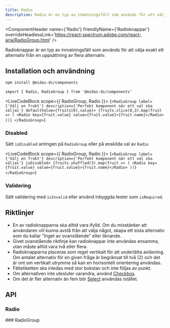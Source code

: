 ```yaml
---
title: Radio
description: Radio är en typ av inmatningsfält som används för att välja ett alternativ från en uppsättning alternativ
---
```



<ComponentHeader
  name={'Radio'}
  friendlyName={'Radioknappar'}
  overrideHeadlessLink='https://react-spectrum.adobe.com/react-aria/RadioGroup.html'
/>

Radioknappar är en typ av inmatningsfält som används för att välja exakt ett alternativ från en uppsättning av flera alternativ.

## Installation och användning

```bash npm2yarn
npm install @midas-ds/components
```

```tsx
import { Radio, RadioGroup } from '@midas-ds/components'
```

<LiveCodeBlock scope={{ RadioGroup, Radio }}>
  {`<RadioGroup label={'Välj en frukt'} description={'Perfekt komponent när ett val ska väljas'} defaultValue={fruits[0].value}>
    {fruits.slice(0,3).map(fruit => (
      <Radio key={fruit.value} value={fruit.value}>{fruit.name}</Radio>
    ))}
</RadioGroup>`}
</LiveCodeBlock>

### Disabled

Sätt `isDisabled` antingen på `RadioGroup` eller på enskilda val av `Radio`

<LiveCodeBlock scope={{ RadioGroup, Radio }}>
  {`<RadioGroup label={'Välj en frukt'} description={'Perfekt komponent när ett val ska väljas'} isDisabled>
    {fruits.shuffled(3).map(fruit => (
      <Radio key={fruit.value} value={fruit.value}>{fruit.name}</Radio>
       ))}
</RadioGroup>`}
</LiveCodeBlock>

### Validering

Sätt validering med `isInvalid` eller använd inbyggda tester som `isRequired`.

## Riktlinjer

- En av radioknapparna ska alltid vara ifylld. Om du misstänker att användaren vill kunna avstå från att välja något,
  skapa ett sista alternativ som du kallar "Inget av ovanstående" eller liknande.
- Givet ovanstående riktlinje kan radioknappar inte användas ensamma, utan måste alltid vara två eller flera.
- Radioknapparna placeras som regel vertikalt för att underlätta avläsning. Om antalet alternativ för en given fråga är
  begränsat till två (2) och det är ont om vertikalt utrymme så kan en horisontell orientering användas.
- Fältetiketten ska inledas med stor bokstav och inte följas av punkt.
- Om alternativen inte utesluter varandra, använd [Checkbox](./checkbox.mdx).
- Om det är fler alternativ än fem bör [Select](./select.mdx) användas istället.

## API

### Radio

<PropTable name='Radio' />
### RadioGroup
<PropTable name='RadioGroup' />
